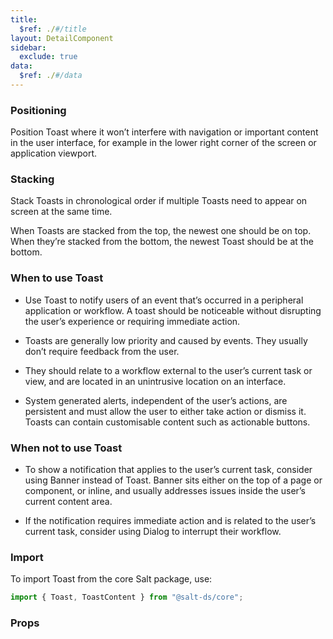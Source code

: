 ```yaml
---
title:
  $ref: ./#/title
layout: DetailComponent
sidebar:
  exclude: true
data:
  $ref: ./#/data
---
```


### Positioning

Position Toast where it won’t interfere with navigation or important content in the user interface, for example in the lower right corner of the screen or application viewport.

### Stacking

Stack Toasts in chronological order if multiple Toasts need to appear on screen at the same time.

When Toasts are stacked from the top, the newest one should be on top. When they’re stacked from the bottom, the newest Toast should be at the bottom.

### When to use Toast

- Use Toast to notify users of an event that’s occurred in a peripheral application or workflow. A toast should be noticeable without disrupting the user’s experience or requiring immediate action.

- Toasts are generally low priority and caused by events. They usually don’t require feedback from the user.

- They should relate to a workflow external to the user’s current task or view, and are located in an unintrusive location on an interface.

- System generated alerts, independent of the user’s actions, are persistent and must allow the user to either take action or dismiss it. Toasts can contain customisable content such as actionable buttons.

### When not to use Toast

- To show a notification that applies to the user’s current task, consider using Banner instead of Toast. Banner sits either on the top of a page or component, or inline, and usually addresses issues inside the user’s current content area.

- If the notification requires immediate action and is related to the user’s current task, consider using Dialog to interrupt their workflow.

### Import

To import Toast from the core Salt package, use:

```js
import { Toast, ToastContent } from "@salt-ds/core";
```

### Props

<PropsTable componentName="Toast" />
